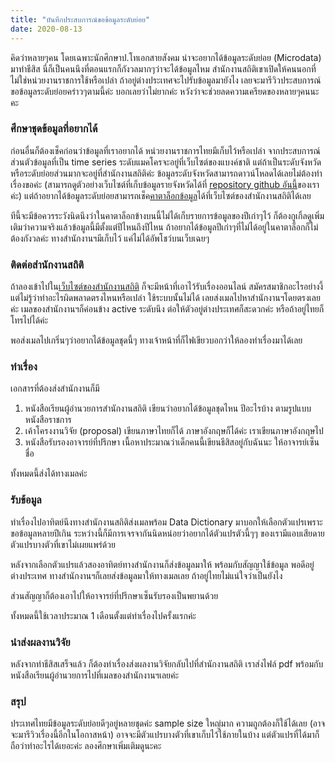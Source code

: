 ```yaml
---
title: "บันทึกประสบการณ์ขอข้อมูลระดับย่อย"
date: 2020-08-13
---
```


คิดว่าหลายๆคน โดยเฉพาะนักศึกษาป.โทเอกสายสังคม น่าจะอยากได้ข้อมูลระดับย่อย (Microdata) มาทำธีสิส นี่ก็เป็นคนนึงที่ตอนแรกก็กังวลมากๆว่าจะได้ข้อมูลไหม สำนักงานสถิติเขาเปิดให้คนนอกที่ไม่ใช่หน่วยงานราชการใช้หรือเปล่า ถ้าอยู่ต่างประเทศจะไปรับข้อมูลมายังไง เลยจะมารีวิวประสบการณ์ขอข้อมูลระดับย่อยคร่าวๆตามนี้ค่ะ บอกเลยว่าไม่ยากค่ะ หวังว่าจะช่วยลดความเครียดของหลายๆคนนะคะ

### ศึกษาชุดข้อมูลที่อยากได้
ก่อนอื่นก็ต้องเช็คก่อนว่าข้อมูลที่เราอยากได้ หน่วยงานราชการไทยมีเก็บไว้หรือเปล่า จากประสบการณ์ส่วนตัวข้อมูลที่เป็น time series ระดับแมคโครจะอยู่ที่เว็บไซต์ของแบงค์ชาติ แต่ถ้าเป็นระดับจังหวัดหรือระดับย่อยส่วนมากจะอยู่ที่สำนักงานสถิติค่ะ ข้อมูลระดับจังหวัดสามารถดาวน์โหลดได้เลยไม่ต้องทำเรื่องขอค่ะ (สามารถดูตัวอย่างเว็บไซต์ที่เก็บข้อมูลรายจังหวัดได้ที่ [repository github อันนี้](https://github.com/s-saisw/publicDataScraping)ของเราค่ะ) แต่ถ้าอยากได้ข้อมูลระดับย่อยสามารถเช็ค[คาตาล็อกข้อมูล](http://ddi.nso.go.th/index.php/catalog)ได้ที่เว็บไซต์ของสำนักงานสถิติได้เลย

ทีนี้จะมีข้อควรระวังนิดนึงว่าในคาตาล็อกข้างบนนี้ไม่ได้เก็บรายการข้อมูลของปีเก่าๆไว้ ก็ต้องกูเกิ้ลดูเพิ่มเติมว่าความจริงแล้วข้อมูลนี้มีตั้งแต่ปีไหนถึงปีไหน ถ้าอยากได้ข้อมูลปีเก่าๆที่ไม่ได้อยู่ในคาตาล็อกก็ไม่ต้องกังวลค่ะ ทางสำนักงานฯมีเก็บไว้ แค่ไม่ได้อัพโชว์บนเว็บเฉยๆ

### ติดต่อสำนักงานสถิติ
ถ้าลองเข้าไปใน[เว็บไซต์ของสำนักงานสถิติ](http://ddi.nso.go.th/index.php/home) ก็จะมีหน้าที่เอาไว้รับเรื่องออนไลน์ สมัครสมาชิกอะไรอย่างงี้ แต่ไม่รู้ว่าทำอะไรผิดพลาดตรงไหนหรือเปล่า ใช้ระบบนั้นไม่ได้ เลยส่งเมลไปหาสำนักงานฯโดยตรงเลยค่ะ เมลของสำนักงานฯก็ค่อนข้าง active ระดับนึง ต่อให้ตัวอยู่ต่างประเทศก็สะดวกค่ะ หรือถ้าอยู่ไทยก็โทรไปได้ค่ะ

พอส่งเมลไปเกริ่นๆว่าอยากได้ข้อมูลชุดนี้ๆ ทางเจ้าหน้าที่ก็ไฟเขียวบอกว่าให้ลองทำเรื่องมาได้เลย

### ทำเรื่อง
เอกสารที่ต้องส่งสำนักงานก็มี

1. หนังสือเรียนผู้อำนวยการสำนักงานสถิติ เขียนว่าอยากได้ข้อมูลชุดไหน ปีอะไรบ้าง ตามรูปแบบหนังสือราชการ
2. เค้าโครงงานวิจัย (proposal) เขียนภาษาไทยก็ได้ ภาษาอังกฤษก็ได้ค่ะ เราเขียนภาษาอังกฤษไป
3. หนังสือรับรองอาจารย์ที่ปรึกษา เนื้อหาประมาณว่าเด็กคนนี้เขียนธีสิสอยู่กับฉันนะ ให้อาจารย์เซ็นชื่อ

ทั้งหมดนี้ส่งได้ทางเมลค่ะ

### รับข้อมูล
ทำเรื่องไปอาทิตย์นึงทางสำนักงานสถิติส่งเมลพร้อม Data Dictionary มาบอกให้เลือกตัวแปรเพราะขอข้อมูลหลายปีเกิน ระหว่างนี้ก็มีการเจรจากันนิดหน่อยว่าอยากได้ตัวแปรตัวนี้ๆๆ ของเรามีแอบเสียดายตัวแปรบางตัวที่เขาไม่เผยแพร่ด้วย

หลังจากเลือกตัวแปรแล้วสองอาทิตย์ทางสำนักงานก็ส่งข้อมูลมาให้ พร้อมกับสัญญาใช้ข้อมูล พอดีอยู่ต่างประเทศ ทางสำนักงานฯก็เลยส่งข้อมูลมาให้ทางเมลเลย ถ้าอยู่ไทยไม่แน่ใจว่าเป็นยังไง 

ส่วนสัญญาก็ต้องเอาไปให้อาจารย์ที่ปรึกษาเซ็นรับรองเป็นพยานด้วย

ทั้งหมดนี้ใช้เวลาประมาณ 1 เดือนตั้งแต่ทำเรื่องไปครั้งแรกค่ะ

### นำส่งผลงานวิจัย
หลังจากทำธีสิสเสร็จแล้ว ก็ต้องทำเรื่องส่งผลงานวิจัยกลับไปที่สำนักงานสถิติ เราส่งไฟล์ pdf พร้อมกับหนังสือเรียนผู้อำนวยการไปที่เมลของสำนักงานฯเลยค่ะ

### สรุป
ประเทศไทยมีข้อมูลระดับย่อยดีๆอยู่หลายชุดค่ะ sample size ใหญ่มาก ความถูกต้องก็ใช้ได้เลย (อาจจะมารีวิวเรื่องนี้อีกในโอกาสหน้า) อาจจะมีตัวแปรบางตัวที่เขาเก็บไว้ใช้ภายในบ้าง แต่ตัวแปรที่ได้มาก็ถือว่าทำอะไรได้เยอะค่ะ ลองศึกษาเพิ่มเติมดูนะคะ
